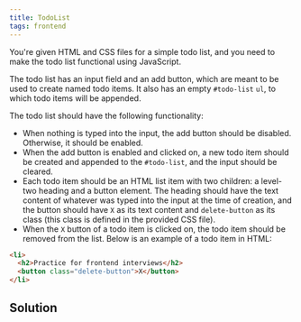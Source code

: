 ```yaml
---
title: TodoList 
tags: frontend 
---
```


You're given HTML and CSS files for a simple todo list, and you need to make the todo list functional using JavaScript.

The todo list has an input field and an add button, which are meant to be used to create named todo items. It also has an empty `#todo-list` `ul`, to which todo items will be appended.

The todo list should have the following functionality:

- When nothing is typed into the input, the add button should be disabled. Otherwise, it should be enabled.
- When the add button is enabled and clicked on, a new todo item should be created and appended to the `#todo-list`, and the input should be cleared.
- Each todo item should be an HTML list item with two children: a level-two heading and a button element. The heading should have the text content of whatever was typed into the input at the time of creation, and the button should have `X` as its text content and `delete-button` as its class (this class is defined in the provided CSS file).
- When the `X` button of a todo item is clicked on, the todo item should be removed from the list. Below is an example of a todo item in HTML:

```html
<li>
  <h2>Practice for frontend interviews</h2>
  <button class="delete-button">X</button>
</li>
```
 
 
 ## Solution